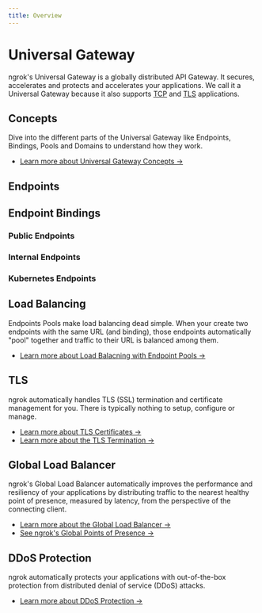 ```yaml
---
title: Overview
---
```


# Universal Gateway

ngrok's Universal Gateway is a globally distributed API Gateway. It secures,
accelerates and protects and accelerates your applications.  We call it a
Universal Gateway because it also supports
[TCP](/univseral-gateway/endpoints/tcp/) and
[TLS](/univseral-gateway/endpoints/tls/) applications.

## Concepts

Dive into the different parts of the Universal Gateway like Endpoints,
Bindings, Pools and Domains to understand how they work.

- [Learn more about Universal Gateway Concepts →](/universal-gateway/overview/)

## Endpoints

## Endpoint Bindings

### Public Endpoints

### Internal Endpoints

### Kubernetes Endpoints

## Load Balancing

Endpoints Pools make load balancing dead simple. When your create two endpoints
with the same URL (and binding), those endpoints automatically "pool" together
and traffic to their URL is balanced among them.

- [Learn more about Load Balacning with Endpoint Pools →](/universal-gateway/endpoints/pools/)

## TLS

ngrok automatically handles TLS (SSL) termination and certificate management
for you. There is typically nothing to setup, configure or manage.

- [Learn more about TLS Certificates →](/universal-gateway/tls-certificates/)
- [Learn more about the TLS Termination →](/universal-gateway/network/tls-termination/)

## Global Load Balancer

ngrok's Global Load Balancer automatically improves the performance and
resiliency of your applications by distributing traffic to the nearest healthy
point of presence, measured by latency, from the perspective of the connecting
client.

- [Learn more about the Global Load Balancer →](/universal-gateway/network/global-load-balancer/)
- [See ngrok's Global Points of Presence →](/universal-gateway/network/points-of-presence)

## DDoS Protection

ngrok automatically protects your applications with out-of-the-box protection
from distributed denial of service (DDoS) attacks.

- [Learn more about DDoS Protection →](/universal-gateway/network/ddos-protection)
